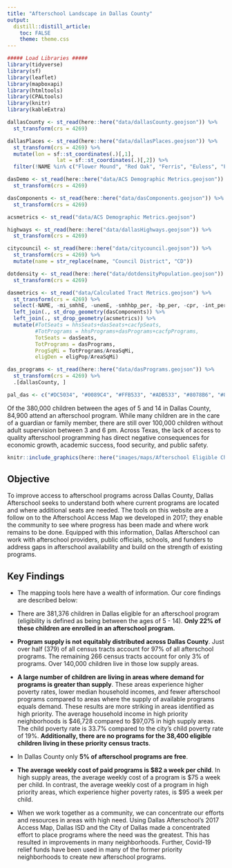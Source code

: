 ```yaml
---
title: "Afterschool Landscape in Dallas County"
output:
  distill::distill_article:
    toc: FALSE
    theme: theme.css
---
```


```r
##### Load Libraries #####
library(tidyverse)
library(sf)
library(leaflet)
library(mapboxapi)
library(htmltools)
library(CPALtools)
library(knitr)
library(kableExtra)

dallasCounty <- st_read(here::here("data/dallasCounty.geojson")) %>%
  st_transform(crs = 4269)

dallasPlaces <- st_read(here::here("data/dallasPlaces.geojson")) %>%
  st_transform(crs = 4269) %>%
  mutate(lon = sf::st_coordinates(.)[,1],
                lat = sf::st_coordinates(.)[,2]) %>%
  filter(!NAME %in% c("Flower Mound", "Red Oak", "Ferris", "Euless", "Fort Worth", "Grapevine", "Lewisville"))

dasDemo <- st_read(here::here("data/ACS Demographic Metrics.geojson")) %>%
  st_transform(crs = 4269)

dasComponents <- st_read(here::here("data/dasComponents.geojson")) %>%
  st_transform(crs = 4269) 

acsmetrics <- st_read("data/ACS Demographic Metrics.geojson")

highways <- st_read(here::here("data/dallasHighways.geojson")) %>%
  st_transform(crs = 4269) 

citycouncil <- st_read(here::here("data/citycouncil.geojson")) %>%
  st_transform(crs = 4269) %>%
  mutate(name = str_replace(name, "Council District", "CD"))

dotdensity <- st_read(here::here("data/dotdensityPopulation.geojson")) %>%
  st_transform(crs = 4269) 

dasmetrics <- st_read("data/Calculated Tract Metrics.geojson") %>%
  st_transform(crs = 4269) %>%
  select(-NAME, -mi_smhhE, -unemE, -smhhbp_per, -bp_per, -cpr, -int_per) %>%
  left_join(., st_drop_geometry(dasComponents)) %>%
  left_join(., st_drop_geometry(acsmetrics)) %>%
  mutate(#TotSeats = hhsSeats+dasSeats+cacfpSeats,
         #TotPrograms = hhsPrograms+dasPrograms+cacfpPrograms,
         TotSeats = dasSeats,
         TotPrograms = dasPrograms,
         ProgSqMi = TotPrograms/AreaSqMi,
         eligDen = eligPop/AreaSqMi)

das_programs <- st_read(here::here("data/dasPrograms.geojson")) %>%
  st_transform(crs = 4269) %>%
  .[dallasCounty, ]

pal_das <- c("#DC5034", "#0089C4", "#FFB533", "#ADB533", "#8078B6", "#8996A0", "#54494B")
```

Of the 380,000 children between the ages of 5 and 14 in Dallas County, 84,900 attend an afterschool program. While many children are in the care of a guardian or family member, there are still over 100,000 children without adult supervision between 3 and 6 pm. Across Texas, the lack of access to quality afterschool programming has direct negative consequences for economic growth, academic success, food security, and public safety. 

```r
knitr::include_graphics(here::here("images/maps/Afterschool Eligible Child Density in Dallas County.png"))
```

## Objective

To improve access to afterschool programs across Dallas County, Dallas Afterschool seeks to understand both where current programs are located and where additional seats are needed. The tools on this website are a follow on to the Afterschool Access Map we developed in 2017; they enable the community to see where progress has been made and where work remains to be done. Equipped with this information, Dallas Afterschool can work with afterschool providers, public officials, schools, and funders to address gaps in afterschool availability and build on the strength of existing programs. 

## Key Findings

* The mapping tools here have a wealth of information. Our core findings are described below:

* There are 381,376 children in Dallas eligible for an afterschool program (eligibility is defined as being between the ages of 5 - 14). **Only 22% of these children are enrolled in an afterschool  program.**

* **Program supply is not equitably distributed across Dallas County**. Just over half (379) of all census tracts account for 97% of all afterschool programs. The remaining 266 census tracts account for only 3% of programs. Over 140,000 children live in those low supply areas. 

* **A large number of children are living in areas where demand for programs is greater than supply**. These areas experience higher poverty rates, lower median household incomes, and fewer afterschool programs compared to areas where the supply of available programs equals demand. These results are more striking in areas identified as high priority. The average household income in high priority neighborhoods is \$46,728 compared to \$97,075 in high supply areas. The child poverty rate is 33.7% compared to the city's child poverty rate of 19%. **Additionally, there are no programs for the 38,400 eligible children living in these priority census tracts**.

* In Dallas County only **5% of afterschool programs are free**.

* **The average weekly cost of paid programs is \$82 a week per child**. In high supply areas, the average weekly cost of a program is \$75 a week per child. In contrast, the average weekly cost of a program in high priority areas, which experience higher poverty rates, is \$95 a week per child.

* When we work together as a community, we can concentrate our efforts and resources in areas with high need. Using Dallas Afterschool's 2017 Access Map,  Dallas ISD and the City of Dallas made a concentrated effort to place programs where the need was the greatest. This has resulted in improvements in many neighborhoods. Further, Covid-19 relief funds have been used in many of the former priority neighborhoods to create new afterschool programs.
